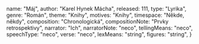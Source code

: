 
  name: "Máj",
  author: "Karel Hynek Mácha",
  released: 111,
  type: "Lyrika",
  genre: "Román",
  theme: "Knihy",
  motives: "Knihy",
  timespace: "Někde, někdy",
  composition: "Chronologická",
  compositionNote: "Prvky retrospektivy",
  narrator: "Ich",
  narratorNote: "neco",
  tellingMeans: "neco",
  speechType: "neco",
  verse: "neco",
  lexMeans: "string",
  figures: "string",
} 

<Title book={book} />

<Book book={book} />

## Postavy

## Děj

<UnknownAuthor />

<GeneralDirection />